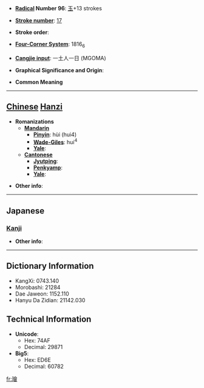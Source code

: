 * '''[[Wiktionary:Chinese radical index| Radical]] Number 96''': [[Wiktionary:Chinese radical index 玉|玉]]+13 strokes

* '''[[Wiktionary:Chinese total strokes index|Stroke number]]''': [[Wiktionary:Chinese total strokes index 17|17]]

* '''Stroke order''': 

* '''[[Wiktionary:Chinese four corner index|Four-Corner System]]''': 1816<sub>6</sub>

* '''[[Wiktionary:Chinese Cangjie index|Cangjie input]]''': 一土人一日 (MGOMA)

* '''Graphical Significance and Origin''': 

* '''Common Meaning'''

----

== [[Chinese]] [[Hanzi]] ==

* '''Romanizations'''
** '''[[Mandarin]]'''
*** '''[[Pinyin]]''': hùi (hui4)
*** '''[[Wade-Giles]]''': hui<sup>4</sup>
*** '''[[Yale]]''': 
** '''[[Cantonese]]'''
*** '''[[Jyutping]]''':
*** '''[[Penkyamp]]''': 
*** '''[[Yale]]''': 

* '''Other info''': 

----

==Japanese==
===[[Kanji]]===
{{kanji|on readings=[[かい]] (kai), [[え]] (e), [[け]] (ke)|kun readings=[[かざり]] (kazari)}}

* '''Other info''':  

----

== Dictionary Information ==

* KangXi: 0743.140
* Morobashi: 21284
* Dae Jaweon: 1152.110
* Hanyu Da Zidian: 21142.030

== Technical Information ==

* '''Unicode''':
** Hex: 74AF
** Decimal: 29871
* '''Big5''':
** Hex: ED6E
** Decimal: 60782

[[fr:璯]]